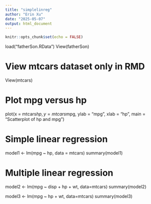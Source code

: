 ```yaml
---
title: "simplelinreg"
author: "Erin Xu"
date: "2025-05-07"
output: html_document
---
```


```r
knitr::opts_chunk$set(echo = FALSE)
```

load("fatherSon.RData")
View(fatherSon)

# View mtcars dataset only in RMD
View(mtcars)

# Plot mpg versus hp
plot(x = mtcars$hp, y = mtcars$mpg, ylab = "mpg", xlab = "hp", main = "Scatterplot of hp and mpg")

# Simple linear regression
model1 <- lm(mpg ~ hp, data = mtcars)
summary(model1)

# Multiple linear regression
model2 <- lm(mpg ~ disp + hp + wt, data=mtcars)
summary(model2)

model3 <- lm(mpg ~ hp + wt, data=mtcars)
summary(model3)